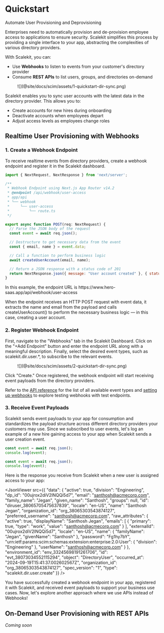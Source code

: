 
# Quickstart

<Subtitle>Automate User Provisioning and Deprovisioning</Subtitle>

Enterprises need to automatically provision and de-provision employee access to
applications to ensure security. Scalekit simplifies this process by providing a
single interface to your app, abstracting the complexities of various directory
providers.

With Scalekit, you can:

- Use **Webhooks** to listen to events from your customer's directory provider
- Consume **REST APIs** to list users, groups, and directories on-demand

<figure className="width-75">
![](@site/docs/scim/assets/1-quickstart-dir-sync.png)
<figcaption></figcaption>
</figure>

Scalekit enables you to sync user accounts with the latest data in the directory
provider. This allows you to:

- Create accounts for new hires during onboarding
- Deactivate accounts when employees depart
- Adjust access levels as employees change roles

## Realtime User Provisioning with Webhooks

### 1. Create a Webhook Endpoint

To receive realtime events from directory providers, create a webhook endpoint
and register it in the Scalekit dashboard.

<Tabs groupId="tech-stack" queryString>
<TabItem value="nodejs" label="Next.js">

```javascript showLineNumbers
import { NextRequest, NextResponse } from 'next/server';

/**
 * Webhook Endpoint using Next.js App Router v14.2
 * @endpoint /api/webhook/user-access
 * app/api
 * └── webhook
 *     └── user-access
 *         └── route.ts
 */

export async function POST(req: NextRequest) {
  // Parse the JSON body of the request
  const event = await req.json();

  // Destructure to get necessary data from the event
  const { email, name } = event.data;

  // Call a function to perform business logic
  await createUserAccount(email, name);

  // Return a JSON response with a status code of 201
  return NextResponse.json({ message: "User account created" }, { status: 201 });
}
```

</TabItem>
</Tabs>

In this example, the endpoint URL is
<SimpleCode>https://<span></span>www<span></span>.hero-saas.<span></span>app/api/webhook/user-access</SimpleCode>

When the endpoint receives an HTTP POST request with event data, it extracts the
name and email from the payload and calls
<SimpleCode>createUserAccount()</SimpleCode> to perform the necessary business
logic — in this case, creating a user account.

### 2. Register Webhook Endpoint

First, navigate to the "Webhooks" tab in the Scalekit Dashboard. Click on the
"+Add Endpoint" button and enter the endpoint URL along with a meaningful
description. Finally, select the desired event types, such as
<SimpleCode>scalekit.dir.user.\*</SimpleCode>, to subscribe to the relevant
events.

<figure className="width-75">
  ![](@site/docs/scim/assets/2-quickstart-dir-sync.png)
</figure>

Click "Create." Once registered, the webhook endpoint will start receiving event
payloads from the directory providers.

Refer to the [API reference](/apis#tag/Webhooks) for the list of all available
event types and [setting up webhooks](scim/webhooks.mdx) to explore testing webhooks with test
endpoints.

### 3. Receive Event Payloads

Scalekit sends event payloads to your app for consumption and standardizes the
payload structure across different directory providers your customers may use.
Since we subscribed to user events, let's log an example of a new hire gaining
access to your app when Scalekit sends a user creation event.

<Tabs groupId="tech-stack" queryString>
<TabItem value="nextjs" label="Next.js">

```javascript showLineNumbers
const event = await req.json();
console.log(event);
```

</TabItem>

<TabItem value="nodejs" label="Node.js">

```javascript showLineNumbers
const event = await req.json();
console.log(event);
```

</TabItem>
</Tabs>

Here is the response you receive from Scalekit when a new user is assigned
access to your app:

<CodeWithHeader title="User Creation Event Payload">

<JsonViewer src={{
  "data": {
    "active": true,
    "division": "Engineering",
    "dp_id": "00ujrox2diV2lNQQi5d7",
    "email": "santhosh@acmecorp.com",
    "family_name": "Jegan",
    "given_name": "Santhosh",
    "groups": null,
    "id": "diruser_38065705475637839",
    "locale": "en-US",
    "name": "Santhosh Jegan",
    "organization_id": "org_38065303543874127",
    "preferred_username": "santhosh@acmecorp.com",
    "raw_attributes": {
      "active": true,
      "displayName": "Santhosh Jegan",
      "emails": [
        { "primary": true, "type": "work", "value": "santhosh@acmecorp.com" }
      ],
      "externalId": "00ujrox2diV2lNQQi5d7",
      "locale": "en-US",
      "name": { "familyName": "Jegan", "givenName": "Santhosh" },
      "password": "Fg1hy7bY",
      "urn:ietf:params:scim:schemas:extension:enterprise:2.0:User": {
        "division": "Engineering"
      },
      "userName": "santhosh@acmecorp.com"
    }
  },
  "environment_id": "env_33245698191261706",
  "id": "evt_38073034552115294",
  "object": "DirectoryUser",
  "occurred_at": "2024-09-19T15:41:37.002602567Z",
  "organization_id": "org_38065303543874127",
  "spec_version": "1",
  "type": "scalekit.dir.user.create"
}} />

</CodeWithHeader>

You have successfully created a webhook endpoint in your app, registered it with
Scalekit, and received event payloads to support your business use cases. Now,
let's explore another approach where we use APIs instead of Webhooks!

## On-Demand User Provisioning with REST APIs

_Coming soon_
